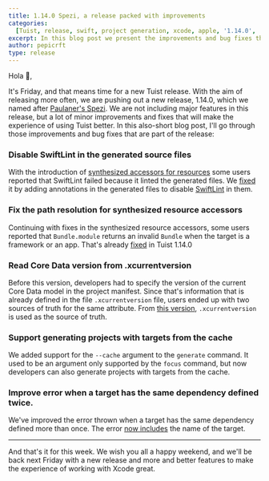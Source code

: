 ```yaml
---
title: 1.14.0 Spezi, a release packed with improvements
categories:
  [Tuist, release, swift, project generation, xcode, apple, '1.14.0', 'cache']
excerpt: In this blog post we present the improvements and bug fixes that we included in the version of Tuist 1.14.0
author: pepicrft
type: release
---
```


Hola 👋,

It's Friday, and that means time for a new Tuist release. With the aim of releasing more often, we are pushing out a new release, 1.14.0, which we named after [Paulaner's Spezi](https://en.wikipedia.org/wiki/Spezi). We are not including major features in this release, but a lot of minor improvements and fixes that will make the experience of using Tuist better. In this also-short blog post, I'll go through those improvements and bug fixes that are part of the release:

### Disable SwiftLint in the generated source files

With the introduction of [synthesized accessors for resources](https://docs.tuist.io/guides/resources/) some users reported that SwiftLint failed because it linted the generated files. We [fixed](https://github.com/tuist/tuist/pull/1574) it by adding annotations in the generated files to disable [SwiftLint](https://github.com/realm/SwiftLint) in them.

### Fix the path resolution for synthesized resource accessors

Continuing with fixes in the synthesized resource accessors, some users reported that `Bundle.module` returns an invalid `Bundle` when the target is a framework or an app. That's already [fixed](https://github.com/tuist/tuist/pull/1575) in Tuist 1.14.0

### Read Core Data version from .xcurrentversion

Before this version, developers had to specify the version of the current Core Data model in the project manifest. Since that's information that is already defined in the file `.xcurrentversion` file, users ended up with two sources of truth for the same attribute. From [this version](https://github.com/tuist/tuist/pull/1572), `.xcurrentversion` is used as the source of truth.

### Support generating projects with targets from the cache

We added support for the `--cache` argument to the `generate` command. It used to be an argument only supported by the `focus` command, but now developers can also generate projects with targets from the cache.

### Improve error when a target has the same dependency defined twice.

We've improved the error thrown when a target has the same dependency defined more than once. The error [now includes](https://github.com/tuist/tuist/pull/1573) the name of the target.

---

And that's it for this week. We wish you all a happy weekend, and we'll be back next Friday with a new release and more and better features to make the experience of working with Xcode great.
